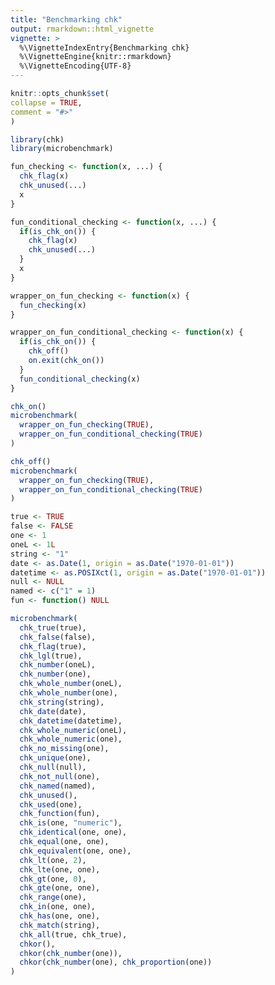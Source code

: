 ```yaml
---
title: "Benchmarking chk"
output: rmarkdown::html_vignette
vignette: >
  %\VignetteIndexEntry{Benchmarking chk}
  %\VignetteEngine{knitr::rmarkdown}
  %\VignetteEncoding{UTF-8}
---
```

  
```r
knitr::opts_chunk$set(
collapse = TRUE,
comment = "#>"
)
```

```r
library(chk)
library(microbenchmark)
```

```r

fun_checking <- function(x, ...) {
  chk_flag(x)
  chk_unused(...)  
  x
}

fun_conditional_checking <- function(x, ...) {
  if(is_chk_on()) {
    chk_flag(x)
    chk_unused(...)
  }
  x
}

wrapper_on_fun_checking <- function(x) {
  fun_checking(x)
}

wrapper_on_fun_conditional_checking <- function(x) {
  if(is_chk_on()) {
    chk_off()
    on.exit(chk_on())
  }
  fun_conditional_checking(x)
}
```

```r
chk_on()
microbenchmark(
  wrapper_on_fun_checking(TRUE),
  wrapper_on_fun_conditional_checking(TRUE)
)

chk_off()
microbenchmark(
  wrapper_on_fun_checking(TRUE),
  wrapper_on_fun_conditional_checking(TRUE)
)
```


```r
true <- TRUE
false <- FALSE
one <- 1
oneL <- 1L
string <- "1"
date <- as.Date(1, origin = as.Date("1970-01-01"))
datetime <- as.POSIXct(1, origin = as.Date("1970-01-01"))
null <- NULL
named <- c("1" = 1)
fun <- function() NULL
```

```r
microbenchmark(
  chk_true(true),
  chk_false(false),
  chk_flag(true),
  chk_lgl(true),
  chk_number(oneL),
  chk_number(one),
  chk_whole_number(oneL),
  chk_whole_number(one),
  chk_string(string),
  chk_date(date),
  chk_datetime(datetime),
  chk_whole_numeric(oneL),
  chk_whole_numeric(one),
  chk_no_missing(one),
  chk_unique(one),
  chk_null(null),
  chk_not_null(one),
  chk_named(named),
  chk_unused(),
  chk_used(one),
  chk_function(fun),
  chk_is(one, "numeric"),
  chk_identical(one, one),
  chk_equal(one, one),
  chk_equivalent(one, one),
  chk_lt(one, 2),
  chk_lte(one, one),
  chk_gt(one, 0),
  chk_gte(one, one),
  chk_range(one),
  chk_in(one, one),
  chk_has(one, one),
  chk_match(string),
  chk_all(true, chk_true),
  chkor(),
  chkor(chk_number(one)),
  chkor(chk_number(one), chk_proportion(one))
)
```
